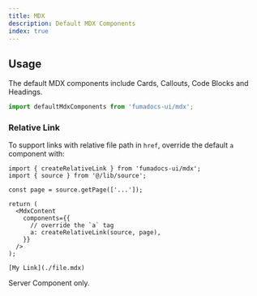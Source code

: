 ```yaml
---
title: MDX
description: Default MDX Components
index: true
---
```


## Usage

The default MDX components include Cards, Callouts, Code Blocks and Headings.

```ts
import defaultMdxComponents from 'fumadocs-ui/mdx';
```

### Relative Link

To support links with relative file path in `href`, override the default `a` component with:

```tsx
import { createRelativeLink } from 'fumadocs-ui/mdx';
import { source } from '@/lib/source';

const page = source.getPage(['...']);

return (
  <MdxContent
    components={{
      // override the `a` tag
      a: createRelativeLink(source, page),
    }}
  />
);
```

```mdx
[My Link](./file.mdx)
```

<Callout type="warn">Server Component only.</Callout>
